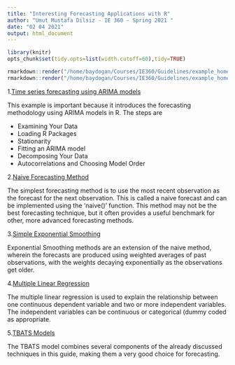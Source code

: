 ```yaml
---
title: "Interesting Forecasting Applications with R"
author: "Umut Mustafa Dilsiz - IE 360 - Spring 2021 "
date: "02 04 2021"
output: html_document
---
```


```r
library(knitr)
opts_chunk$set(tidy.opts=list(width.cutoff=60),tidy=TRUE)
```

```r
rmarkdown::render("/home/baydogan/Courses/IE360/Guidelines/example_homework_0.Rmd",output_format="pdf_document")
rmarkdown::render("/home/baydogan/Courses/IE360/Guidelines/example_homework_0.Rmd",output_format="html_document")
```

1.[Time series forecasting using ARIMA models](https://blogs.oracle.com/datascience/introduction-to-forecasting-with-arima-in-r)

 This example is important because it introduces the forecasting methodology using ARIMA models in R. The steps are 
    
  * Examining Your Data
  * Loading R Packages
  * Stationarity
  * Fitting an ARIMA model
  * Decomposing Your Data
  * Autocorrelations and Choosing Model Order
    
  
2.[Naive Forecasting Method](https://www.pluralsight.com/guides/time-series-forecasting-using-r)

The simplest forecasting method is to use the most recent observation as the forecast for the next observation. This is called a naive forecast and can be implemented using the 'naive()' function. This method may not be the best forecasting technique, but it often provides a useful benchmark for other, more advanced forecasting methods.

3.[Simple Exponential Smoothing](https://www.pluralsight.com/guides/time-series-forecasting-using-r)

Exponential Smoothing methods are an extension of the naive method, wherein the forecasts are produced using weighted averages of past observations, with the weights decaying exponentially as the observations get older.

4.[Multiple Linear Regression](https://www.statisticssolutions.com/what-is-multiple-linear-regression/)

The multiple linear regression is used to explain the relationship between one continuous dependent variable and two or more independent variables.  The independent variables can be continuous or categorical (dummy coded as appropriate.

5.[TBATS Models](https://www.pluralsight.com/guides/time-series-forecasting-using-r)

The TBATS model combines several components of the already discussed techniques in this guide, making them a very good choice for forecasting.







